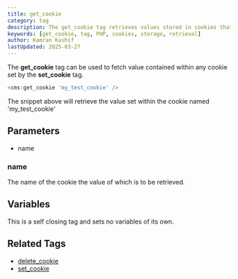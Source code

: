 ```yaml
---
title: get_cookie
category: tag
description: The get_cookie tag retrieves values stored in cookies that were previously set using the set_cookie tag.
keywords: [get_cookie, tag, PHP, cookies, storage, retrieval]
author: Kamran Kashif
lastUpdated: 2025-03-27
---
```


The **get_cookie** tag can be used to fetch value contained within any cookie set by the **set_cookie** tag.

```php
<cms:get_cookie 'my_test_cookie' />
```

The snippet above will retrieve the value set within the cookie named 'my_test_cookie'

## Parameters

- name

### name

The name of the cookie the value of which is to be retrieved.

## Variables

This is a self closing tag and sets no variables of its own.

## Related Tags

- [delete_cookie](../delete_cookie.html)
- [set_cookie](../set_cookie.html)
